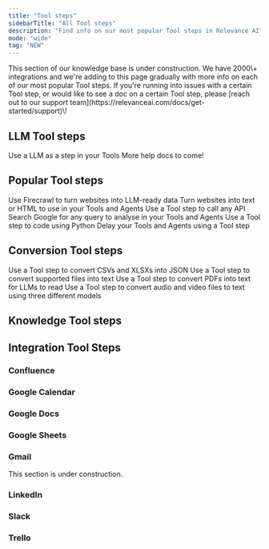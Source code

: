 ```yaml
---
title: "Tool steps"
sidebarTitle: "All Tool steps"
description: "Find info on our most popular Tool steps in Relevance AI"
mode: "wide"
tag: "NEW"
---
```


<Info>
  This section of our knowledge base is under construction. We have 2000\+ integrations and we're adding to this page gradually with more info on each of our most popular Tool steps. If you're running into issues with a certain Tool step, or would like to see a doc on a certain Tool step, please [reach out to our support team](https://relevanceai.com/docs/get-started/support)\!
</Info>

## LLM Tool steps

<Columns cols={2}>
  <Card title="LLM" href="/tool/tool-steps/llms/llm-tool-step">
    Use a LLM as a step in your Tools
  </Card>

  <Card title="More to come!">
    More help docs to come!
  </Card>
</Columns>

## Popular Tool steps

<Columns cols={2}>
  <Card title="Firecrawl" href="/tool/tool-steps/firecrawl">
    Use Firecrawl to turn websites into LLM-ready data
  </Card>

  <Card title="Extract Website Content" href="/tool/tool-steps/extract-website-content">
    Turn websites into text or HTML to use in your Tools and Agents
  </Card>
</Columns>

<Columns cols={2}>
  <Card title="API" href="/tool/tool-steps/api">
    Use a Tool step to call any API
  </Card>

  <Card title="Google Search" href="/tool/tool-steps/google-search">
    Search Google for any query to analyse in your Tools and Agents
  </Card>
</Columns>

<Columns cols={2}>
  <Card title="Python" href="/tool/tool-steps/python-code/code-python">
    Use a Tool step to code using Python
  </Card>

  <Card title="Delay" href="/tool/tool-steps/delay">
    Delay your Tools and Agents using a Tool step
  </Card>
</Columns>

## Conversion Tool steps

<Columns cols={2}>
  <Card title="Convert spreadsheet to JSON" href="/tool/tool-steps/convert-spreadsheet-to-json">
    Use a Tool step to convert CSVs and XLSXs into JSON
  </Card>

  <Card title="Convert a file to text" href="/tool/tool-steps/file-to-text">
    Use a Tool step to convert supported files into text
  </Card>
</Columns>

<Columns cols={2}>
  <Card title="Convert PDF to text" href="/tool/tool-steps/convert-pdf-to-text">
    Use a Tool step to convert PDFs into text for LLMs to read
  </Card>

  <Card title="Convert audio/video to text" href="/tool/tool-steps/convert-audio-video-to-text">
    Use a Tool step to convert audio and video files to text using three different models
  </Card>
</Columns>

## Knowledge Tool steps

<Snippet file="components/integrations/knowledge-tool-steps.mdx" />

## Integration Tool Steps

### Confluence

<Snippet file="components/integrations/confluence-tool-steps.mdx" />

### Google Calendar

<Snippet file="components/integrations/google-calendar-tool-steps.mdx" />

### Google Docs

<Snippet file="components/integrations/google-docs-tool-steps.mdx" />

### Google Sheets

<Snippet file="components/integrations/google-sheets-tool-steps.mdx" />

### Gmail

<Warning>This section is under construction.</Warning>

<Snippet file="components/integrations/gmail-tool-steps.mdx" />

### LinkedIn

<Snippet file="components/integrations/linkedin-tools.mdx" />

### Slack

<Snippet file="components/integrations/slack-tool-steps.mdx" />

### Trello

<Snippet file="components/integrations/trello-tool-steps.mdx" />